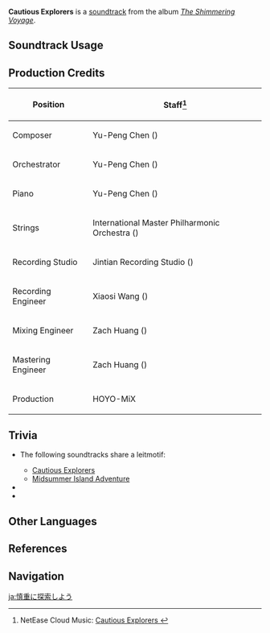 {{Soundtrack Infobox
|image          = The Shimmering Voyage.png
|album          = The Shimmering Voyage
|disc           = 1
|number         = 11
|featured       =
|featured2      =
|featured3      =
|featured_disc  =
|featured_disc2 =
|featured_disc3 =
|youtube_id     = 4EuZvlwb18Y
|spotify_id     = 6bpyTIbfKznStjhqEDFyQt
|previous       = Old Tales Preserved
|next           = In Stories of Fading Light
}}
'''Cautious Explorers''' is a [[soundtrack]] from the album ''[[The Shimmering Voyage]]''.

==Soundtrack Usage==
{{Soundtrack Usage
|location = Golden Apple Archipelago//day
|eventgameplay = Quirky Quaking Arena
}}

==Production Credits==
{| class="wikitable"
! Position
! Staff<ref>NetEase Cloud Music: [https://music.163.com/#/song?id=1861402591 Cautious Explorers {{zh|谨慎的探索}}]</ref>
|-
! Composer
| Yu-Peng Chen ({{zh|陈致逸}})
|-
! Orchestrator
| Yu-Peng Chen ({{zh|陈致逸}})
|-
! Piano
| Yu-Peng Chen ({{zh|陈致逸}})
|-
! Strings
| International Master Philharmonic Orchestra ({{zh|国际首席爱乐乐团}})
|-
! Recording Studio
| Jintian Recording Studio ({{zh|金田录音棚}})
|-
! Recording Engineer
| Xiaosi Wang ({{zh|王小四}})
|-
! Mixing Engineer
| Zach Huang ({{zh|黄巍}})
|-
! Mastering Engineer
| Zach Huang ({{zh|黄巍}})
|-
! Production
| HOYO-MiX
|}

==Trivia==
* <section begin="CautiousExplorersLeitmotif" />The following soundtracks share a leitmotif:
** [[Cautious Explorers]]
** [[Midsummer Island Adventure (Soundtrack)|Midsummer Island Adventure]]<section end="CautiousExplorersLeitmotif" />
* {{Transclude|Whispering Seabreeze|GAATheme2|section=1}}
* {{Transclude|Comforting Quietude|GAATheme3|section=1}}

==Other Languages==
{{Other Languages
|en      = Cautious Explorers
|zhs     = 谨慎的探索
|zhs_rm  = Jǐnshèn de Tànsuǒ
|zht     = 謹慎的探索
|zht_rm  = Jǐnshèn de Tànsuǒ
|zh_tl   = 
|ja      = 慎重に探索しよう
|ja_rm   = Shinchou ni Tansaku Shiyou
|ja_tl   = Let's Search Carefully
}}

==References==
{{Reflist}}

==Navigation==
{{Soundtrack Navbox|The Shimmering Voyage|1}}

[[ja:慎重に探索しよう]]